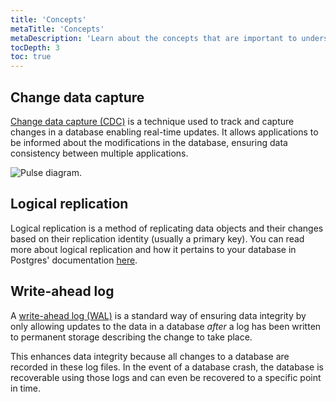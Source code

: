 ```yaml
---
title: 'Concepts'
metaTitle: 'Concepts'
metaDescription: 'Learn about the concepts that are important to understand when using Pulse.'
tocDepth: 3
toc: true
---
```


<TopBlock></TopBlock>

## Change data capture

[Change data capture (CDC)](https://en.wikipedia.org/wiki/Change_data_capture) is a technique used to track and capture changes in a database enabling real-time updates. It allows applications to be informed about the modifications in the database, ensuring data consistency between multiple applications.

<img
  src="../../doc-images/data-platform/platform/pulse/diagram.png"
  alt="Pulse diagram."
/>

## Logical replication

Logical replication is a method of replicating data objects and their changes based on their replication identity (usually a primary key). You can read more about logical replication and how it pertains to your database in Postgres' documentation [here](https://www.postgresql.org/docs/current/logical-replication.html).

## Write-ahead log

A [write-ahead log (WAL)](https://www.postgresql.org/docs/current/wal-intro.html) is a standard way of ensuring data integrity by only allowing updates to the data in a database _after_ a log has been written to permanent storage describing the change to take place.

This enhances data integrity because all changes to a database are recorded in these log files. In the event of a database crash, the database is recoverable using those logs and can even be recovered to a specific point in time.
